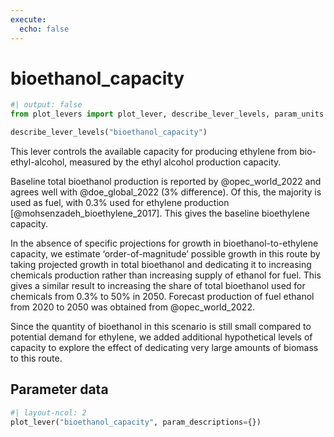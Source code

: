 ```yaml
---
execute:
  echo: false
---
```


# bioethanol_capacity {#sec-bioethanol-capacity}

```python
#| output: false
from plot_levers import plot_lever, describe_lever_levels, param_units
```

```python
describe_lever_levels("bioethanol_capacity")
```

This lever controls the available capacity for producing ethylene from bio-ethyl-alcohol, measured by the ethyl alcohol production capacity.

Baseline total bioethanol production is reported by @opec_world_2022 and agrees well with @doe_global_2022 (3% difference). Of this, the majority is used as fuel, with 0.3% used for ethylene production [@mohsenzadeh_bioethylene_2017]. This gives the baseline bioethylene capacity.

In the absence of specific projections for growth in bioethanol-to-ethylene capacity, we estimate 'order-of-magnitude' possible growth in this route by taking projected growth in total bioethanol and dedicating it to increasing chemicals production rather than increasing supply of ethanol for fuel. This gives a similar result to increasing the share of total bioethanol used for chemicals from 0.3% to 50% in 2050. Forecast production of fuel ethanol from 2020 to 2050 was obtained from @opec_world_2022.

Since the quantity of bioethanol in this scenario is still small compared to potential demand for ethylene, we added additional hypothetical levels of capacity to explore the effect of dedicating very large amounts of biomass to this route.

## Parameter data

```python
#| layout-ncol: 2
plot_lever("bioethanol_capacity", param_descriptions={})
```
